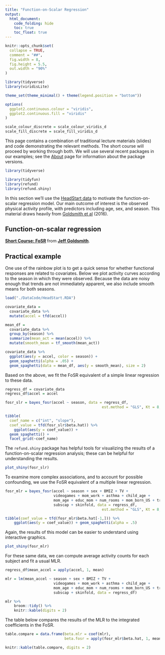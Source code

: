 ```yaml
---
title: "Function-on-Scalar Regression"
output:
  html_document: 
    code_folding: hide
    toc: true
    toc_float: true
---
```


```r
knitr::opts_chunk$set(
  collapse = TRUE,
  comment = "##",
  fig.width = 8, 
  fig.height = 5.5,
  out.width = "90%"
)

library(tidyverse)
library(viridisLite)

theme_set(theme_minimal() + theme(legend.position = "bottom"))

options(
  ggplot2.continuous.colour = "viridis",
  ggplot2.continuous.fill = "viridis"
)

scale_colour_discrete = scale_colour_viridis_d
scale_fill_discrete = scale_fill_viridis_d
```

This page contains a combination of traditional lecture materials (slides) and code demonstrating the relevant methods. The short course will proceed by working through both. We will use several recent packages in our examples; see the [About](./About.html) page for information about the package versions.

```r
library(tidyverse)

library(tidyfun)
library(refund)
library(refund.shiny)
```

In this section we'll use the [HeadStart data](./shortcourse_data.html) to motivate the function-on-scalar regression model. Our main outcome of interest is the observed physical activity profile, with predictors including age, sex, and season. This material draws heavily from [Goldsmith et al](http://jeffgoldsmith.com/Downloads/HeadStart.pdf) (2016).


## Function-on-scalar regression

<script async class="speakerdeck-embed" data-id="337ceb9014d244a1a8b13282f00bae81" data-ratio="1.77777777777778" src="//speakerdeck.com/assets/embed.js"></script>
<div style="margin-bottom:5px"> <strong> <a href="https://speakerdeck.com/jeffgoldsmith/short-course-fosr" title="Short Course: FoSR" target="_blank">Short Course: FoSR</a> </strong> from <strong><a href="https://speakerdeck.com/jeffgoldsmith" target="_blank">Jeff Goldsmith</a></strong>. </div>


## Practical example

One use of the rainbow plot is to get a quick sense for whether functional responses are related to covariates. Below we plot activity curves according to the season in which they were observed. Because the data are noisy enough that trends are not immediately apparent, we also include smooth means for both seasons.

```r
load("./DataCode/HeadStart.RDA")

covariate_data = 
  covariate_data %>% 
  mutate(accel = tfd(accel))

mean_df = 
  covariate_data %>% 
  group_by(season) %>% 
  summarize(mean_act = mean(accel)) %>%
  mutate(smooth_mean = tf_smooth(mean_act))

covariate_data %>% 
  ggplot(aes(y = accel, color = season)) +
  geom_spaghetti(alpha = .05) +
  geom_spaghetti(data = mean_df, aes(y = smooth_mean), size = 2)
```

Based on the above, we fit the FoSR equivalent of a simple linear regression to these data. 

```r
regress_df = covariate_data
regress_df$accel = accel

fosr_slr = bayes_fosr(accel ~ season, data = regress_df, 
											est.method = "GLS", Kt = 8, basis = "pbs")

tibble(
  coef_name = c("int", "slope"),
  coef_value = tfd(fosr_slr$beta.hat)) %>% 
	ggplot(aes(y = coef_value)) + 
  geom_spaghetti() +
  facet_grid(~coef_name)
```

The `refund.shiny` package has helpful tools for visualizing the results of a function-on-scalar regression analysis; these can be helpful for understanding the results. 

```r
plot_shiny(fosr_slr)
```

To examine more complex associations, and to account for possible confounding, we use the FoSR equivalent of a multiple linear regression.

```r
fosr_mlr = bayes_fosr(accel ~ season + sex + BMIZ + TV + 
                      videogames + mom_work + asthma + child_age + 
                      mom_age + educ_mom + num_rooms + mom_born_US + tricep + 
                      subscap + skinfold, data = regress_df, 
											est.method = "GLS", Kt = 8, basis = "pbs")

tibble(coef_value = tfd(fosr_mlr$beta.hat[-1,])) %>% 
	ggplot(aes(y = coef_value)) + geom_spaghetti(alpha = .5)
```

Again, the results of this model can be easier to understand using interactive graphics.

```r
plot_shiny(fosr_mlr)
```

For these same data, we can compute average activity counts for each subject and fit a usual MLR. 

```r
regress_df$mean_accel = apply(accel, 1, mean)

mlr = lm(mean_accel ~ season + sex + BMIZ + TV + 
                      videogames + mom_work + asthma + child_age + 
                      mom_age + educ_mom + num_rooms + mom_born_US + tricep + 
                      subscap + skinfold, data = regress_df)

mlr %>% 
	broom::tidy() %>%
	knitr::kable(digits = 2)
```

The table below compares the results of the MLR to the integrated coefficients in the FoSR.

```r
table.compare = data.frame(beta.mlr = coef(mlr),
                           beta.fosr = apply(fosr_mlr$beta.hat, 1, mean))

knitr::kable(table.compare, digits = 2)
```

